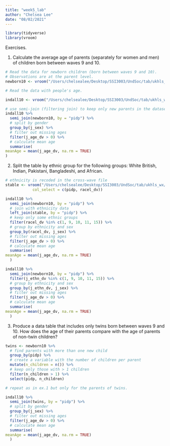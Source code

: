 ```yaml
---
title: "week5_lab"
author: "Chelsea Lee"
date: "08/02/2021"
---
```

```r
library(tidyverse)
library(vroom)
```

Exercises.

1. Calculate the average age of parents (separately for women and men) of children born between waves 9 and 10.

```r
# Read the data for newborn children (born between waves 9 and 10).
# Observations are at the parent level.
newborn10 <- vroom("/Users/chelsealee/Desktop/SSI3003/UndSoc/tab/ukhls_w10/j_newborn.tab")
```

```r
# Read the data with people's age.

indall10 <- vroom("/Users/chelsealee/Desktop/SSI3003/UndSoc/tab/ukhls_w10/j_indall.tab")

```

```r
# use semi-join (filtering join) to keep only new parents in the dataset
indall10 %>%
  semi_join(newborn10, by = "pidp") %>%
  # split by gender
  group_by(j_sex) %>%
  # filter out missing ages
  filter(j_age_dv > 0) %>%
  # calculate mean age
  summarise(
meanAge = mean(j_age_dv, na.rm = TRUE)
)
```


2. Split the table by ethnic group for the following groups: White British, Indian, Pakistani, Bangladeshi, and African.

```r
# ethnicity is recoded in the cross-wave file
stable <- vroom("/Users/chelsealee/Desktop/SSI3003/UndSoc/tab/ukhls_wx/xwavedat.tab",
            col_select = c(pidp, racel_dv))

```

```r
indall10 %>%
  semi_join(newborn10, by = "pidp") %>%
  # join with ethnicity data
  left_join(stable, by = "pidp") %>%
  # keep only some ethnic groups
  filter(racel_dv %in% c(1, 9, 10, 11, 15)) %>%
  # group by ethnicity and sex
  group_by(racel_dv, j_sex) %>%
  # filter out missing ages
  filter(j_age_dv > 0) %>%
  # calculate mean age
  summarise(
meanAge = mean(j_age_dv, na.rm = TRUE)
  )
```

```r
indall10 %>%
  semi_join(newborn10, by = "pidp") %>%
  filter(j_ethn_dv %in% c(1, 9, 10, 11, 15)) %>%
  # group by ethnicity and sex
  group_by(j_ethn_dv, j_sex) %>%
  # filter out missing ages
  filter(j_age_dv > 0) %>%
  # calculate mean age
  summarise(
meanAge = mean(j_age_dv, na.rm = TRUE)
  )
```


3. Produce a data table that includes only twins born between waves 9 and 10. How does the age of their parents compare with the age of parents of non-twin children?

```r
twins <- newborn10 %>%
  # find parents with more than one new child
  group_by(pidp) %>%
  # create a variable with the number of children per parent
  mutate(n_children = n()) %>%
  # keep only those with > 1 children
  filter(n_children > 1) %>%
  select(pidp, n_children)

# repeat as in ex.1 but only for the parents of twins.

indall10 %>%
  semi_join(twins, by = "pidp") %>%
  # split by gender
  group_by(j_sex) %>%
  # filter out missing ages
  filter(j_age_dv > 0) %>%
  # calculate mean age
  summarise(
meanAge = mean(j_age_dv, na.rm = TRUE)
  )
```




